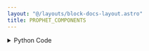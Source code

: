 ```yaml
---
layout: "@/layouts/block-docs-layout.astro"
title: PROPHET_COMPONENTS
---
```



<PythonDocsDisplay docstring={docstring} />

<details>
<summary>Python Code</summary>
```python
from flojoy import flojoy, run_in_venv, DataFrame, Plotly


@flojoy
@run_in_venv(
    pip_dependencies=[
        "prophet==1.1.5",
    ]
)
def PROPHET_COMPONENTS(default: DataFrame, periods: int = 365) -> Plotly:
    """The PROPHET_COMPONENTS node plots the components of the prophet model trained in the PROPHET_PREDICT node.

    This is the output plotly graph from the 'plot_components_plotly' function from 'prophet.plot'.
    It expects the trained Prophet model from the PROPHET_PREDICT node as input.

    If 'run_forecast' was True in that node, the forecasted dataframe will be available as the 'm' attribute of the default input.
    Otherwise, this will make the predictions on the raw dataframe (in which case it will be the 'm' attribute of the default input).

    You can tell if that forecasted dataframe is available via the 'extra' field of data input, 'run_forecast' (data.extra["run_forecast"]).

    Inputs
    ------
    default : DataFrame
        the DataContainer to be visualized

    data : DataContainer
        the DataContainer that holds prophet model and forecast data in the 'extra' field


    Parameters
    ----------
    periods : int
        The number of periods out to predict.
        Only used if the node passed into this node (i.e. PROPHET_PREDICT) did NOT return the forecast.
        If the forecast was included in the DataContainer, this parameter will be ignored.

        Default = 365

    Returns
    -------
    Plotly
        the DataContainer containing the Plotly visualization of the prophet model
    """

    import os
    import sys
    import prophet

    import pandas as pd
    import numpy as np

    from prophet.plot import plot_components_plotly
    from prophet.serialize import model_from_json

    def _make_dummy_dataframe_for_prophet():
        """Generate random time series data to test if prophet works"""
        start_date = pd.Timestamp("2023-01-01")
        end_date = pd.Timestamp("2023-07-20")
        num_days = (end_date - start_date).days + 1
        timestamps = pd.date_range(start=start_date, end=end_date, freq="D")
        data = np.random.randn(num_days)  # Random data points
        df = pd.DataFrame({"ds": timestamps, "ys": data})
        df.rename(
            columns={df.columns[0]: "ds", df.columns[1]: "y"}, inplace=True
        )  # PROPHET model expects first column to be `ds` and second to be `y`
        return df

    def _apply_macos_prophet_hotfix():
        """This is a hotfix for MacOS. See https://github.com/facebook/prophet/issues/2250#issuecomment-1559516328 for more detail"""

        if sys.platform != "darwin":
            return

        # Test if prophet works (i.e. if the hotfix had already been applied)
        try:
            _dummy_df = _make_dummy_dataframe_for_prophet()
            prophet.Prophet().fit(_dummy_df)
        except RuntimeError:
            print("Could not run prophet, applying hotfix...")
        else:
            return

        prophet_dir = prophet.__path__[0]  # type: ignore
        # Get stan dir
        stan_dir = os.path.join(prophet_dir, "stan_model")
        # Find cmdstan-xxxxx dir
        cmdstan_basename = [x for x in os.listdir(stan_dir) if x.startswith("cmdstan")]
        assert len(cmdstan_basename) == 1, "Could not find cmdstan dir"
        cmdstan_basename = cmdstan_basename[0]
        # Run (from stan_dir) : install_name_tool -add_rpath @executable_path/<CMDSTAN_BASENAME>/stan/lib/stan_math/lib/tbb prophet_model.bin
        cmd = f"install_name_tool -add_rpath @executable_path/{cmdstan_basename}/stan/lib/stan_math/lib/tbb prophet_model.bin"
        cwd = os.getcwd()
        os.chdir(stan_dir)
        return_code = os.system(cmd)
        os.chdir(cwd)
        if return_code != 0:
            raise RuntimeError("Could not apply hotfix")

    _apply_macos_prophet_hotfix()

    extra = default.extra
    if not extra or "prophet" not in extra:
        raise ValueError(
            "Prophet model must be available in DataContainer 'extra' key to plot"
        )

    node_name = __name__.split(".")[-1]

    model = model_from_json(extra["prophet"])
    if extra.get("run_forecast"):
        forecast = default.m
    else:
        future = model.make_future_dataframe(periods=periods)
        forecast = model.predict(future)

    fig = plot_components_plotly(model, forecast)
    fig.update_layout(
        dict(title=node_name, autosize=True, template={}, height=None, width=None),
        overwrite=True,
    )

    return Plotly(fig=fig)

```
[Find this Flojoy Block on GitHub](https://github.com/flojoy-ai/blocks/blob/main/blocks/VISUALIZERS/PLOTLY/PROPHET_COMPONENTS/PROPHET_COMPONENTS.py)
</details>

## Example

<AppDisplay app={app} blockName="PROPHET_COMPONENTS" client:visible />

